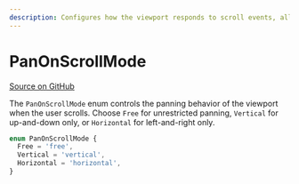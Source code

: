 ```yaml
---
description: Configures how the viewport responds to scroll events, allowing free, vertical, or horizontal panning.
---
```


# PanOnScrollMode

[Source on GitHub](https://github.com/xyflow/xyflow/blob/main/packages/system/src/types/general.ts#L166)

The `PanOnScrollMode` enum controls the panning behavior of the viewport when the user scrolls. Choose `Free` for unrestricted panning, `Vertical` for up-and-down only, or `Horizontal` for left-and-right only.

```ts
enum PanOnScrollMode {
  Free = 'free',
  Vertical = 'vertical',
  Horizontal = 'horizontal',
}
```

<APIDocs typeName="PanOnScrollMode" packageName="system" />
